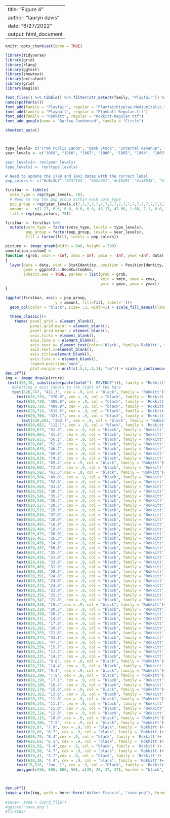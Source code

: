 
---
title: "Figure 4"
author: "lauryn davis"
date: "6/27/2022"
output: html_document
---

```r
knitr::opts_chunk$set(echo = TRUE)

```


```r
library(tidyverse)
library(grid)
library(rlang)
library(ggtext)
library(showtext)
library(extrafont)
library(grid)
library(magick)
```

```r
font_files() %>% tibble() %>% filter(str_detect(family, "Playfair")) %>% pull(file)
names(pdfFonts())
font_add(family = "Playfair", regular = "PlayfairDisplay-MediumItalic.ttf")
font_add(family = "Playball", regular = "Playball-Regular.ttf")
font_add(family = "Rokkitt", regular = "Rokkitt-Regular.ttf")
font_add_google(name = "Barlow Condensed", family = "Circle")

showtext_auto()



type_levels= c("From Public Lands", "Bank Stock", "Internal Revenue", "Customs", "Direct Tax", "Postage", "Miscellaneous")
year_levels <- c("1869", "1868", "1867", "1866", "1865", "1864", "1863", "1862", "1861", "1860", "1859", "1858", "1857", "1856", "1855", "1854", "1853", "1852", "1851", "1850", "1849", "1848", "1847", "1846", "1845", '1843", "1842", "1841", "1840", "1839", "1838", "1837", "1836", "1835", "1834", "1833", "1832", "1831", "1830", "1829", "1828", "1827", "1826", "1825", "1824", "1823", "1822", "1821", "1820", "1819", "1818", "1817", "1816", "1815", "1814", "1813", "1812", "1811", "1810", "1809", "1808", "1807", "1806", "1805", "1804", "1803", "1802", "1801", "1800", "1799", "1798", "1797", "1796", "1795", "1794", "1793", "1792", "1789")

year_levels1<- rev(year_levels)
type_levels1 <- rev(type_levels)

# Need to update the 1789 and 1843 dates with the correct label.
pop_colors <- c("#c0c3b7",'#737165', "#b2a961",'#e19d91',"#a48048", "#fedcc6" ,"#ffe383")

firstbar <- tibble(
  vote_type = rep(type_levels, 78),
  # Need to rep the pop_group within each vote_type
  pop_group = rep(year_levels,c(7,7,7,7,7,7,7,7,7,7,7,7,7,7,7,7,7,7,7,7,7,7,7,7,7,7,7,7,7,7,7,7,7,7,7,7,7,7,7,7,7,7,7,7,7,7,7,7,7,7,7,7,7,7,7,7,7,7,7,7,7,7,7,7,7,7,7,7,7,7,7,7,7,7,7,7,7,7)),
  amount =   c(1.17, 6.6, 0.0, 0.0, 0.0, 45.17, 47.06, 1.68, 7.1, 0.0, 0.0, 0.0, 42.76, 48.46, 0.67, 11.5, 0.0, 0.0, 0.24, 47.39, 40.2, 0.16, 8.8, 0.0, 0.0, 1.03, 54.14, 35.87, 0.16, 12.5, 0.0, 0.0, 0.02, 55.52, 31.8, 0.16, 11.9, 0.0, 0.0, 0.01, 62.99, 24.94, 0.41, 19.7, 0.0, 0.0, 0.1, 41.37, 38.42, 0.0, 4.4, 0.0, 0.0, 1.28, 33.27, 61.05, 0.67, 2.3, 0.0, 0.0, 3.58, 0.0, 93.45, 2.83, 2.29, 0.0, 0.0, 0.0, 0.0, 94.88, 3.72, 1.78, 0.0, 0.0, 0.0, 0.0, 94.5, 3.85, 3.81, 0.0, 0.0, 0.0, 0.0, 92.34, 7.92, 2.92, 0.0, 0.0, 0.0, 0.0, 89.16, 5.75, 1.91, 0.0, 0.0, 0.0, 0.0, 92.34, 12.24, 1.65, 0.0, 0.0, 0.0, 0.0, 86.11, 17.84, 1.52, 0.0, 0.0, 0.0, 0.0, 80.64, 11.73, 1.53, 0.0, 0.0, 0.0, 0.0, 86.74, 3.21, 2.03, 0.0, 0.0, 0.0, 0.0, 94.76, 4.48, 1.4, 0.0, 0.0, 0.0, 0.0, 94.12, 5.12, 2.14, 0.02, 0.0, 0.0, 0.0, 92.72, 4.99, 1.4, 0.0, 0.0, 0.0, 0.0, 93.61, 5.75, 1.53, 0.0, 0.0, 0.0, 0.0, 92.72, 9.82, 1.91, 0.0, 0.0, 0.0, 0.0, 88.27, 9.7, 1.39, 0.0, 0.0, 0.0, 0.0, 88.91, 9.31, 1.4, 0.0, 0.0, 0.0, 0.0, 89.29, 6.9, 1.52, 0.0, 0.0, 0.0, 0.0, 91.58, 8.3, 3.68, 0.0, 0.0, 0.0, 0.0, 88.02, 6.64, 2.67, 0.0, 0.0, 0.0, 0.0, 90.69, 8.17, 2.46, 4.03, 0.0, 0.0, 0.0, 85.34, 17.2, 4.79, 9.2, 0.0, 0.0, 0.0, 68.81, 22.92, 4.33, 0.0, 0.0, 0.0, 0.0, 72.75, 12.11, 9.07, 17.89, 0.0, 0.0, 0.0, 60.93, 27.37, 22.86, 5.63, 0.0, 0.0, 0.0, 44.14, 49.37, 5.07, 0.53, 0.0, 0.0, 0.0, 45.03, 42.0, 1.99, 1.7, 0.0, 0.0, 0.0, 54.31, 22.54, 0.47, 2.96, 0.0, 0.0, 0.0, 74.03, 11.73, 0.66, 2.27, 0.0, 0.0, 0.0, 85.34, 8.04, 0.39, 2.16, 0.0, 0.0, 0.0, 89.41, 11.22, 2.47, 1.98, 0.0, 0.0, 0.0, 84.33, 9.19, 0.61, 2.31, 0.0, 0.0, 0.0, 87.89, 6.13, 0.25, 2.17, 0.0, 0.0, 0.0, 91.45, 4.1, 0.36, 1.8, 0.0, 0.0, 0.0, 93.74, 6.64, 5.83, 2.06, 0.0, 0.0, 0.0, 85.47, 5.88, 0.46, 1.32, 0.0, 0.0, 0.0, 92.34, 5.75, 0.54, 1.75, 0.0, 0.0, 0.0, 91.96, 5.37, 0.46, 1.83, 0.0, 0.0, 0.0, 92.34, 4.48, 0.98, 1.82, 0.0, 0.0, 0.0, 92.72, 9.06, 1.72, 2.04, 0.0, 0.0, 0.31, 86.87, 8.17, 1.68, 0.63, 0.0, 0.0, 0.74, 88.78, 9.19, 1.0, 5.31, 0.0, 0.0, 1.19, 83.31, 13.26, 1.24, 2.84, 0.0, 0.1, 1.16, 81.4, 11.98, 0.23, 2.52, 0.0, 0.2, 5.7, 79.37, 5.88, 0.41, 0.92, 0.0, 5.0, 8.8, 78.99, 3.47, 0.0, 0.0, 0.67, 13.0, 7.05, 75.81, 7.92, 0.8, 0.0, 0.92, 20.0, 23.8, 46.56, 9.82, 0.7, 0.0, 0.81, 25.0, 9.99, 53.68, 5.75, 2.2, 0.0, 0.09, 30.0, 0.0, 61.96, 7.03, 0.49, 0.0, 1.29, 0.0, 0.0, 91.19, 7.03, 0.38, 0.0, 0.0, 0.0, 0.0, 92.59, 7.03, 1.14, 0.0, 0.0, 0.0, 0.0, 91.83, 5.63, 0.02, 0.0, 0.0, 0.1, 0.0, 94.25, 3.59, 0.51, 0.0, 0.0, 0.0, 0.0, 95.9, 2.7, 1.4, 0.0, 0.0, 0.0, 0.0, 95.9, 4.86, 1.12, 0.0, 0.0, 0.1, -0.07, 93.99, 3.59, 1.16, 0.0, 0.0, 0.1, -0.11, 95.26, 3.85, 2.03, 0.0, 0.0, 0.1, 0.15, 93.87, 1.3, 1.79, 0.0, 0.0, 0.5, 1.53, 94.88, 1.05, 1.05, 8.5, 0.0, 3.0, 3.22, 83.18, 0.92, 2.6, 0.67, 0.75, 10.0, 1.75, 83.31, 0.0, 0.33, 0.6, 1.2, 6.0, 7.92, 83.95, 0.0, 0.6, 1.0, 0.75, 10.0, 0.35, 87.3, 0.0, 0.2, 1.0, 0.77, 0.0, 8.05, 89.98, 0.54, 0.9, 4.26, 0.62, 0.0, 7.02, 86.66, 0.0, 0.0, 15.1, 1.06, 0.0, 5.62, 78.22, 0.0, 0.0, 2.9, 0.25, 0.0, 5.36, 91.49, 0.0, 0.0, 6.1, 0.5, 0.0, 5.11, 88.29, 0.0, 0.0, 1.0, 0.5, 0.0, 7.02, 91.48, 0.0, 0.0, 0.0, 0.74, 0.0, 5.49, 93.77),
  fill = rep(pop_colors, 78))

firstbar <- firstbar %>% 
  mutate(vote_type = factor(vote_type, levels = type_levels),
         pop_group = factor(pop_group, levels = year_levels),
         fill = factor(fill, levels = pop_colors))

picture <- image_graph(width = 640, height = 790)
annotation_custom2 <- 
function (grob, xmin = -Inf, xmax = Inf, ymin = -Inf, ymax =Inf, data) 
{
  layer(data = data, stat = StatIdentity, position = PositionIdentity, 
        geom = ggplot2:::GeomCustomAnn, 
        inherit.aes = TRUE, params = list(grob = grob, 
                                          xmin = xmin, xmax = xmax, 
                                          ymin = ymin, ymax = ymax))
}

(ggplot(firstbar, aes(x = pop_group, 
                      y = amount, fill=fill, label=''))+
  geom_col(color = "black", size= .3, width=1) + scale_fill_manual(labels= '', values= pop_colors, name = "")+
  
  theme_classic()+
    theme( panel.grid = element_blank(),
           panel.grid.major = element_blank(),
           panel.grid.minor = element_blank(),
           axis.ticks = element_blank(),
           axis.line.y = element_blank(),
           axis.text.y= element_text(color='black', family='Rokkitt', size=12),
           axis.text.x=element_blank(),
           axis.title=element_blank(),
           axis.line.x = element_blank(),
           legend.position='none',
           plot.margin = unit(c(.5,1,.5,1), "cm")) + scale_y_continuous(limits= c(0,101), expand=c(0,0)) + scale_x_discrete(expand=c(0,3))) + coord_flip()
dev.off()
img <- image_draw(picture)
 text(320,10, substitute(paste(bold("1. REVENUE"))), family = "Rokkitt", cex = 1.35, col = "black")
   #plotting y axis labels to the right of the bars
   text(620,747, "411.3", cex = .9, col = "black", family = 'Rokkitt')+
     text(620,739, "370.9", cex = .9, col = "black", family = 'Rokkitt')+
     text(620,730, "405.6", cex = .9, col = "black", family = 'Rokkitt')+
     text(620,720, "489.9", cex = .9, col = "black", family = 'Rokkitt')+
     text(620,710, "619.6", cex = .9, col = "black", family = 'Rokkitt')+
     text(620,700, "323.1", cex = .9, col = "black", family = 'Rokkitt')+
       text(620,691, "262.7", cex = .9, col = "black", family = 'Rokkitt')+
     text(620,682, "112.1", cex = .9, col = "black", family = 'Rokkitt')+
     text(620,673, "51.9", cex = .9, col = "black", family = 'Rokkitt')+
     text(620,664, "41.5", cex = .9, col = "black", family = 'Rokkitt')+
     text(620,655, "56.1", cex = .9, col = "black", family = 'Rokkitt')+
     text(620,647, "52.8", cex = .9, col = "black", family = 'Rokkitt')+
     text(620,639, "46.7", cex = .9, col = "black", family = 'Rokkitt')+
     text(620,629, "69.0", cex = .9, col = "black", family = 'Rokkitt')+
     text(620,619, "74.1", cex = .9, col = "black", family = 'Rokkitt')+
     text(620,611, "65.4",cex = .9, col = "black", family = 'Rokkitt')+
     text(620,602, "73.8", cex = .9, col = "black", family = 'Rokkitt')+
     text(620,592, "61.5",cex = .9, col = "black", family = 'Rokkitt')+
     text(620,584, "49.8", cex = .9, col = "black", family = 'Rokkitt')+
     text(620,574, "52.6", cex = .9, col = "black", family = 'Rokkitt')+
     text(620,564, "43.6", cex = .9, col = "black", family = 'Rokkitt')+
     text(620,555, "30.7", cex = .9, col = "black", family = 'Rokkitt')+
     text(620,546, "35.7", cex = .9, col = "black", family = 'Rokkitt')+
     text(620,536, "26.4", cex = .9, col = "black", family = 'Rokkitt')+
     text(620,527, "29.7", cex = .9, col = "black", family = 'Rokkitt')+
     text(620,519, "29.9", cex = .9, col = "black", family = 'Rokkitt')+
     text(620,510, "37.6", cex = .9, col = "black", family = 'Rokkitt')+
     text(620,502, "20.0", cex = .9, col = "black", family = 'Rokkitt')+
     text(620,493, "16.9", cex = .9, col = "black", family = 'Rokkitt')+
     text(620,484, "19.4", cex = .9, col = "black", family = 'Rokkitt')+
     text(620,475, "30.0", cex = .9, col = "black", family = 'Rokkitt')+
     text(620,465, "26.3", cex = .9, col = "black", family = 'Rokkitt')+
     text(620,456, "24.9", cex = .9, col = "black", family = 'Rokkitt')+
     text(620,447, "50.8", cex = .9, col = "black", family = 'Rokkitt')+
     text(620,437, "35.4", cex = .9, col = "black", family = 'Rokkitt')+
     text(620,428, "21.8", cex = .9, col = "black", family = 'Rokkitt')+
     text(620,418, "33.9", cex = .9, col = "black", family = 'Rokkitt')+
     text(620,409, "31.9", cex = .9, col = "black", family = 'Rokkitt')+
     text(620,401, "28.5", cex = .9, col = "black", family = 'Rokkitt')+
     text(620,391, "24.8", cex = .9, col = "black", family = 'Rokkitt')+
     text(620,382, "24.8", cex = .9, col = "black", family = 'Rokkitt')+
     text(620,374, "24.8", cex = .9, col = "black", family = 'Rokkitt')+
     text(620,365, "23.0", cex = .9, col = "black", family = 'Rokkitt')+
     text(620,356, "25.3", cex = .9, col = "black", family = 'Rokkitt')+
     text(620,347, "21.8", cex = .9, col = "black", family = 'Rokkitt')+
     text(620,338, "19.4",cex = .9, col = "black", family = 'Rokkitt')+
     text(620,329, "20.5", cex = .9, col = "black", family = 'Rokkitt')+
     text(620,320, "20.2", cex = .9, col = "black", family = 'Rokkitt')+
     text(620,311, "14.6", cex = .9, col = "black", family = 'Rokkitt')+
     text(620,301, "17.8", cex = .9, col = "black", family = 'Rokkitt')+
     text(620,292, "24.6", cex = .9, col = "black", family = 'Rokkitt')+
     text(620,283, "21.6", cex = .9, col = "black", family = 'Rokkitt')+
     text(620,274, "33.1", cex = .9, col = "black", family = 'Rokkitt')+
     text(620,265, "47.7", cex = .9, col = "black", family = 'Rokkitt')+
     text(620,254, "15.7", cex = .9, col = "black", family = 'Rokkitt')+
     text(620,245, "11.2", cex = .9, col = "black", family = 'Rokkitt')+
     text(620,235, "14.3", cex = .9, col = "black", family = 'Rokkitt')+
     text(620,225, "9.8", cex = .9, col = "black", family = 'Rokkitt')+
     text(620,216, "14.4", cex = .9, col = "black", family = 'Rokkitt')+
     text(620,207, "9.4", cex = .9, col = "black", family = 'Rokkitt')+
     text(620,199, "7.8", cex = .9, col = "black", family = 'Rokkitt')+
     text(620,190, "17.1", cex = .9, col = "black", family = 'Rokkitt')+
     text(620,180, "16.4", cex = .9, col = "black", family = 'Rokkitt')+
     text(620,170, "15.6",cex = .9, col = "black", family = 'Rokkitt')+
     text(620,162, "13.6", cex = .9, col = "black", family = 'Rokkitt')+
     text(620,153, "11.8",cex = .9, col = "black", family = 'Rokkitt')+
     text(620,144, "11.1", cex = .9, col = "black", family = 'Rokkitt')+
     text(620,135, "15.0", cex = .9, col = "black", family = 'Rokkitt')+
     text(620,124, "12.9", cex = .9, col = "black", family = 'Rokkitt')+
     text(620,115, "10.8",cex = .9, col = "black", family = 'Rokkitt')+
     text(620,106, "7.5", cex = .9, col = "black", family = 'Rokkitt')+
     text(620,97, "7.9", cex = .9, col = "black", family = 'Rokkitt')+
     text(620,89, "8.7", cex = .9, col = "black", family = 'Rokkitt')+
     text(620,79, "8.4",cex = .9, col = "black", family = 'Rokkitt')+
     text(620,69, "6.1", cex = .9, col = "black", family = 'Rokkitt')+
     text(620,59, "5.4",cex = .9, col = "black", family = 'Rokkitt')+
     text(620,50, "4.7", cex = .9, col = "black", family = 'Rokkitt')+
     text(620,41, "3.7",cex = .9, col = "black", family = 'Rokkitt')+
     text(620,30, "4.4", cex = .9, col = "black", family = 'Rokkitt')+
     text(15,518, "Jan. 1", cex = .9, col = "black", family = 'Rokkitt')+
     polygon(c(56, 606, 606, 56), c(20, 20, 37, 37), border = "black", col = "#ffe383")+ text(88,30, "May 4.  1789 to Dec 31. 1791.", cex = 1, col = "black", family = 'Rokkitt')
   


dev.off()
image_write(img, path = here::here('Walker Francis', "save.png"), format = "png")
     
#save<- area + coord_flip()        
#ggsave('save.png')
#firstbar
```